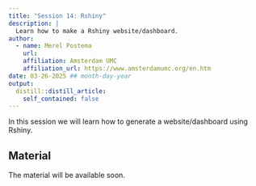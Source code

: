 ```yaml
---
title: "Session 14: Rshiny"
description: |
  Learn how to make a Rshiny website/dashboard.
author:
  - name: Merel Postema
    url:
    affiliation: Amsterdam UMC
    affiliation_url: https://www.amsterdamumc.org/en.htm
date: 03-26-2025 ## month-day-year
output:
  distill::distill_article:
    self_contained: false
---
```


In this session we will learn how to generate a website/dashboard using Rshiny.

## Material

The material will be available soon.



